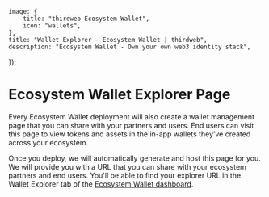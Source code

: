 
	image: {
		title: "thirdweb Ecosystem Wallet",
		icon: "wallets",
	},
	title: "Wallet Explorer - Ecosystem Wallet | thirdweb",
	description: "Ecosystem Wallet - Own your own web3 identity stack",
});

# Ecosystem Wallet Explorer Page

Every Ecosystem Wallet deployment will also create a wallet management page that you can share with your partners and users. End users can visit this page to view tokens and assets in the in-app wallets they’ve created across your ecosystem.

Once you deploy, we will automatically generate and host this page for you. We will provide you with a URL that you can share with your ecosystem partners and end users. You'll be able to find your explorer URL in the Wallet Explorer tab of the [Ecosystem Wallet dashboard](https://thirdweb.com/dashboard/connect/ecosystem).

<DocImage src={EcosystemWalletOverview} />
